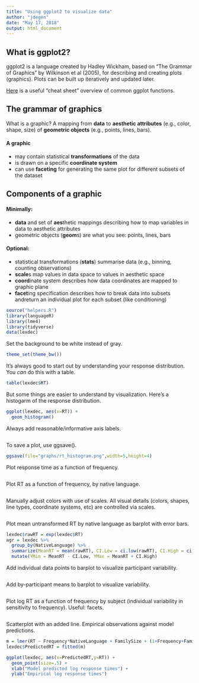 ```yaml
---
title: "Using ggplot2 to visualize data"
author: "jdegen"
date: "May 17, 2018"
output: html_document
---
```


## What is ggplot2?

ggplot2 is a language created by Hadley Wickham, based on “The Grammar of Graphics” by Wilkinson et al (2005), for describing and creating plots (graphics). Plots can be built up iteratively and updated later.

[Here](http://www.rstudio.com/wp-content/uploads/2016/11/ggplot2-cheatsheet-2.1.pdf) is a useful "cheat sheet" overview of common ggplot functions. 

## The grammar of graphics

What is a graphic?
A mapping from **data** to **aesthetic attributes** (e.g., color, shape, size) of **geometric objects** (e.g., points, lines, bars).

#### A graphic 

- may contain statistical **transformations** of the data
- is drawn on a specific **coordinate system**
- can use **faceting** for generating the same plot for different subsets of the dataset

## Components of a graphic

#### Minimally:

- **data** and set of **aes**thetic mappings describing how to map variables in data to aesthetic attributes
- geometric objects (**geom**s) are what you see: points, lines, bars

#### Optional:

- statistical transformations (**stats**) summarise data (e.g., binning, counting observations)
- **scale**s map values in data space to values in aesthetic space
- **coord**inate system describes how data coordinates are mapped to graphic plane
- **facet**ing specification describes how to break data into subsets andreturn an individual plot for each subset (like conditioning)

```r
source("helpers.R")
library(languageR)
library(lme4)
library(tidyverse)
data(lexdec)
```

Set the background to be white instead of gray.
```r
theme_set(theme_bw())
```


It's always good to start out by understanding your response distribution. You *can* do this with a table. 
```r
table(lexdec$RT)
```

But some things are easier to understand by visualization. Here's a histogarm of the response distribution. 

```r
ggplot(lexdec, aes(x=RT)) +
  geom_histogram() 
```

Always add reasonable/informative axis labels.
```r

```

To save a plot, use ggsave().
```r
ggsave(file="graphs/rt_histogram.png",width=5,height=4)
```

Plot response time as a function of frequency.
```r

```



Plot RT as a function of frequency, by native language.
```r

```



Manually adjust colors with use of scales. All visual details (colors, shapes, line types, coordinate systems, etc) are controlled via scales.
```r

```

Plot mean untransformed RT by native language as barplot with error bars.
```r
lexdec$rawRT = exp(lexdec$RT)
agr = lexdec %>%
  group_by(NativeLanguage) %>%
  summarize(MeanRT = mean(rawRT), CI.Low = ci.low(rawRT), CI.High = ci.high(rawRT)) %>%
  mutate(YMin = MeanRT - CI.Low, YMax = MeanRT + CI.High)


```

Add individual data points to barplot to visualize participant variability.
```r

```
Add by-participant means to barplot to visualize variability.
```r

```

Plot log RT as a function of frequency by subject (individual variability in sensitivity to frequency). Useful: facets.   
```r

```

Scatterplot with an added line. Empirical observations against model predictions.
```r
m = lmer(RT ~ Frequency*NativeLanguage + FamilySize + (1+Frequency+FamilySize|Subject) + (1+NativeLanguage|Word),data=lexdec)
lexdec$PredictedRT = fitted(m)

ggplot(lexdec, aes(x=PredictedRT,y=RT)) +
  geom_point(size=.5) +
  xlab("Model predicted log response times") +
  ylab("Empirical log response times")
```
